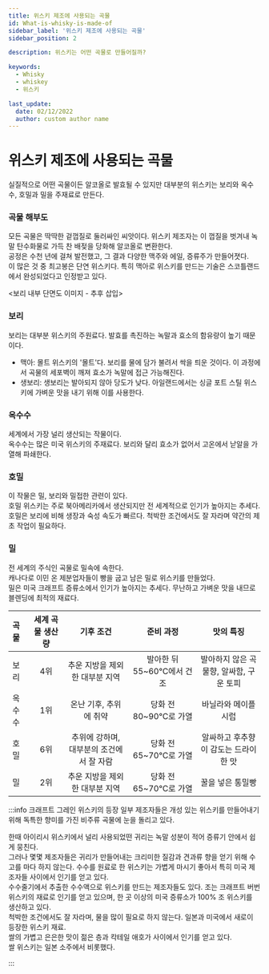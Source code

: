 ```yaml
---
title: 위스키 제조에 사용되는 곡물
id: What-is-whisky-is-made-of
sidebar_label: '위스키 제조에 사용되는 곡물'
sidebar_position: 2

description: 위스키는 어떤 곡물로 만들어질까?

keywords:
  - Whisky
  - whiskey
  - 위스키

last_update:
  date: 02/12/2022
  author: custom author name
---
```




# 위스키 제조에 사용되는 곡물

실질적으로 어떤 곡물이든 알코올로 발효될 수 있지만 대부분의 위스키는 보리와 옥수수, 호밀과 밀을 주재료로 만든다.

### 곡물 해부도

모든 곡물은 딱딱한 겉껍질로 둘러싸인 씨앗이다. 위스키 제조자는 이 껍질을 벗겨내 녹말 탄수화물로 가득 찬 배젖을 당화해 알코올로 변환한다.<br/>
공정은 수천 년에 걸쳐 발전했고, 그 결과 다양한 맥주와 에일, 증류주가 만들어졋다.<br/>
이 많은 것 중 최고봉은 단연 위스키다. 특히 맥아로 위스키를 만드는 기술은 스코틀랜드에서 완성되었다고 인정받고 있다.

<보리 내부 단면도 이미지 - 추후 삽입>

### 보리
보리는 대부분 위스키의 주원료다. 발효를 촉진하는 녹말과 효소의 함유량이 높기 때문이다.
- 맥아: 몰트 위스키의 '몰트'다. 보리를 물에 담가 불려서 싹을 틔운 것이다. 이 과정에서 곡물의 세포벽이 깨져 효소가 녹말에 접근 가능해진다.
- 생보리: 생보리는 발아되지 않아 당도가 낮다. 아일랜드에서는 싱글 포트 스틸 위스키에 가벼운 맛을 내기 위해 이를 사용한다.

### 옥수수
세계에서 가장 널리 생산되는 작물이다.<br/>
옥수수는 많은 미국 위스키의 주재료다. 보리와 달리 효소가 없어서 고온에서 낟알을 가열해 파쇄한다.

### 호밀
이 작물은 밀, 보리와 밀접한 관련이 있다.<br/>
호밀 위스키는 주로 북아메리카에서 생산되지만 전 세계적으로 인기가 높아지는 추세다.<br/>
호밀은 보리에 비해 생장과 숙성 속도가 빠르다. 척박한 조건에서도 잘 자라며 약간의 제초 작업이 필요하다.

### 밀
전 세계의 주식인 곡물로 밀속에 속한다.<br/>
캐나다로 이민 온 제분업자들이 빵을 굽고 남은 밀로 위스키를 만들었다.<br/>
밀은 미국 크래프트 증류소에서 인기가 높아지는 추세다. 무난하고 가벼운 맛을 내므로 블렌딩에 최적의 재료다.


| 곡물 | 세계 곡물 생산량 | 기후 조건 | 준비 과정 | 맛의 특징 |
|:----------|:----------:|:----------:|:----------:|:----------:|
| 보리 | 4위 | 추운 지방을 제외한 대부분 지역 | 발아한 뒤 55~60℃에서 건조 | 발아하지 않은 곡물향, 알싸함, 구운 토피|
| 옥수수 | 1위 | 온난 기후, 추위에 취약 | 당화 전 80~90℃로 가열 | 바닐라와 메이플 시럽 |
| 호밀 | 6위 | 추위에 강하며, 대부분의 조건에서 잘 자람 | 당화 전 65~70℃로 가열 | 알싸하고 후추향이 감도는 드라이한 맛 |
| 밀 | 2위 | 추운 지방을 제외한 대부분 지역 | 당화 전 65~70℃로 가열 | 꿀을 넣은 통밀빵 |


:::info 크래프트 그레인 위스키의 등장
일부 제조자들은 개성 있는 위스키를 만들어내기 위해 독특한 향미를 가진 비주류 곡물에 눈을 돌리고 있다.

<Tabs>
  <TabItem value="귀리" label="귀리">
	  한때 아이리시 위스키에서 널리 사용되었떤 귀리는 녹말 성분이 적어 증류기 안에서 쉽게 뭉친다.<br/>
	  그러나 몇몇 제조자들은 귀리가 만들어내는 크리미한 질감과 견과류 향을 얻기 위해 수고를 마다 하지 않는다.
  </TabItem>
	
  <TabItem value="수수" label="수수">
	  수수를 원료로 한 위스키는 가볍게 마시기 좋아서 특히 미국 제조자들 사이에서 인기를 얻고 있다.<br/>
	  수수줄기에서 추출한 수수액으로 위스키를 만드는 제조자들도 있다.
  </TabItem>
  
  <TabItem value="조" label="조">
	  조는 크래프트 버번 위스키의 재료로 인기를 얻고 있으며, 한 곳 이상의 미국 증류소가 100% 조 위스키를 생산하고 있다.<br/>
	  척박한 조건에서도 잘 자라며, 물을 많이 필요로 하지 않는다.
  </TabItem>
  
  <TabItem value="쌀" label="쌀">
	  일본과 미국에서 새로이 등장한 위스키 재료.<br/>
	  쌀의 가볍고 은은한 맛이 젊은 층과 칵테일 애호가 사이에서 인기를 얻고 있다.<br/>
	  쌀 위스키는 일본 소주에서 비롯했다.
  </TabItem>
</Tabs>

:::